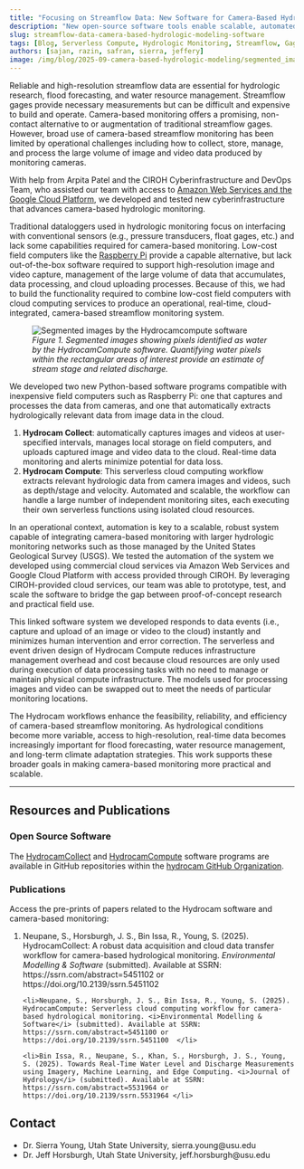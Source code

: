 ```yaml
---
title: "Focusing on Streamflow Data: New Software for Camera-Based Hydrologic Modeling"
description: "New open-source software tools enable scalable, automated camera-based streamflow monitoring using low-cost field computers and cloud computing services."
slug: streamflow-data-camera-based-hydrologic-modeling-software
tags: [Blog, Serverless Compute, Hydrologic Monitoring, Streamflow, Gage, CIROH, USGS, HydrocamCompute, HydrocamCollect, Camera-Based Monitoring, Computer Vision, Utah State University]
authors: [sajan, razin, safran, sierra, jeffery]
image: /img/blog/2025-09-camera-based-hydrologic-modeling/segmented_image.png
---
```





Reliable and high-resolution streamflow data are essential for hydrologic research, flood forecasting, and water resource management. Streamflow gages provide necessary measurements but can be difficult and expensive to build and operate. Camera-based monitoring offers a promising, non-contact alternative to or augmentation of traditional streamflow gages. However, broad use of camera-based streamflow monitoring has been limited by operational challenges including how to collect, store, manage, and process the large volume of image and video data produced by monitoring cameras. 

With help from Arpita Patel and the CIROH Cyberinfrastructure and DevOps Team, who assisted our team with access to [Amazon Web Services and the Google Cloud Platform](https://docs.ciroh.org/docs/services/cloudservices/), we developed and tested new cyberinfrastructure that advances camera-based hydrologic monitoring. 

Traditional dataloggers used in hydrologic monitoring focus on interfacing with conventional sensors (e.g., pressure transducers, float gages, etc.) and lack some capabilities required for camera-based monitoring. Low-cost field computers like the [Raspberry Pi](https://www.raspberrypi.com/) provide a capable alternative, but lack out-of-the-box software required to support high-resolution image and video capture, management of the large volume of data that accumulates, data processing, and cloud uploading processes. Because of this, we had to build the functionality required to combine low-cost field computers with cloud computing services to produce an operational, real-time, cloud-integrated, camera-based streamflow monitoring system.


<figure style={{ textAlign: "center" }}>
  <img src={useBaseUrl("/img/blog/2025-09-camera-based-hydrologic-modeling/segmented_image.png")} alt="Segmented images by the Hydrocamcompute software" style={{ maxWidth: "100%" }} />
  <figcaption><em>Figure 1. Segmented images showing pixels identified as water by the HydrocamCompute software. Quantifying water pixels within the rectangular areas of interest provide an estimate of stream stage and related discharge.</em></figcaption>
</figure>

<!--truncate-->

We developed two new Python-based software programs compatible with inexpensive field computers such as Raspberry Pi: one that captures and processes the data from cameras, and one that automatically extracts hydrologically relevant data from image data in the cloud.

1. **Hydrocam Collect**: automatically captures images and videos at user-specified intervals, manages local storage on field computers, and uploads captured image and video data to the cloud. Real-time data monitoring and alerts minimize potential for data loss.
2. **Hydrocam Compute**: This serverless cloud computing workflow extracts relevant hydrologic data from camera images and videos, such as depth/stage and velocity. Automated and scalable, the workflow can handle a large number of independent monitoring sites, each executing their own serverless functions using isolated cloud resources.

In an operational context, automation is key to a scalable, robust system capable of integrating camera-based monitoring with larger hydrologic monitoring networks such as those managed by the United States Geological Survey (USGS). We tested the automation of the system we developed using commercial cloud services via Amazon Web Services and Google Cloud Platform with access provided through CIROH. By leveraging CIROH-provided cloud services, our team was able to prototype, test, and scale the software to bridge the gap between proof-of-concept research and practical field use.
 
This linked software system we developed responds to data events (i.e., capture and upload of an image or video to the cloud) instantly and minimizes human intervention and error correction. The serverless and event driven design of Hydrocam Compute reduces infrastructure management overhead and cost because cloud resources are only used during execution of data processing tasks with no need to manage or maintain physical compute infrastructure. The models used for processing images and video can be swapped out to meet the needs of particular monitoring locations.
 
The Hydrocam workflows enhance the feasibility, reliability, and efficiency of camera-based streamflow monitoring. As hydrological conditions become more variable, access to high-resolution, real-time data becomes increasingly important for flood forecasting, water resource management, and long-term climate adaptation strategies. This work supports these broader goals in making camera-based monitoring more practical and scalable.
 
---

## Resources and Publications

### Open Source Software

The [HydrocamCollect](https://github.com/hydrocam/collector) and [HydrocamCompute](https://github.com/hydrocam/serverlesscompute) software programs are available in GitHub repositories within the [hydrocam GitHub Organization](https://github.com/hydrocam).

### Publications

Access the pre-prints of papers related to the Hydrocam software and camera-based monitoring:
<ol>
    <li>Neupane, S., Horsburgh, J. S., Bin Issa, R., Young, S. (2025). HydrocamCollect: A robust data acquisition and cloud data transfer workflow for camera-based hydrological monitoring. <i>Environmental Modelling & Software</i> (submitted). Available at SSRN: https://ssrn.com/abstract=5451102 or https://doi.org/10.2139/ssrn.5451102 </li>

    <li>Neupane, S., Horsburgh, J. S., Bin Issa, R., Young, S. (2025). HydrocamCompute: Serverless cloud computing workflow for camera-based hydrological monitoring. <i>Environmental Modelling & Software</i> (submitted). Available at SSRN: https://ssrn.com/abstract=5451100 or https://doi.org/10.2139/ssrn.5451100  </li>

    <li>Bin Issa, R., Neupane, S., Khan, S., Horsburgh, J. S., Young, S. (2025). Towards Real-Time Water Level and Discharge Measurements using Imagery, Machine Learning, and Edge Computing. <i>Journal of Hydrology</i> (submitted). Available at SSRN: https://ssrn.com/abstract=5531964 or https://doi.org/10.2139/ssrn.5531964 </li>
</ol>

## Contact
<ul>
<li>Dr. Sierra Young, Utah State University, sierra.young@usu.edu</li>
<li>Dr. Jeff Horsburgh, Utah State University, jeff.horsburgh@usu.edu</li>
</ul>
